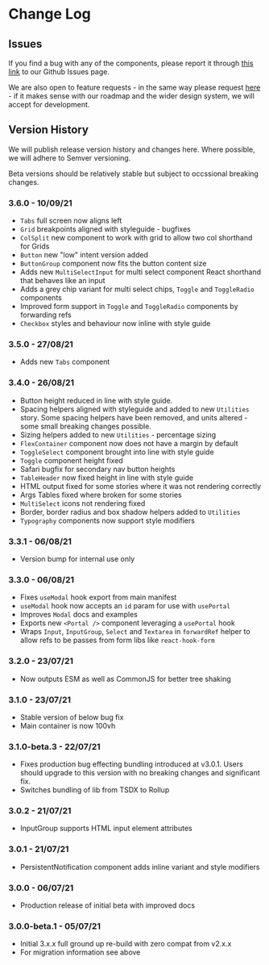 <Meta title="ChangeLog" />

# Change Log

## Issues

If you find a bug with any of the components, please report it through [this link](https://github.com/reapit/foundations/issues/new?assignees=&labels=bug%2C+needs-triage%2C+elements&template=bug_report.md&title=) to our Github Issues page.

We are also open to feature requests - in the same way please request [here](https://github.com/reapit/foundations/issues/new?assignees=&labels=external-request%2C+needs-triage%2C+elements&template=feature_request.md&title=) - if it makes sense with our roadmap and the wider design system, we will accept for development.

## Version History

We will publish release version history and changes here. Where possible, we will adhere to Semver versioning.

Beta versions should be relatively stable but subject to occssional breaking changes.

### **3.6.0 - 10/09/21**

- `Tabs` full screen now aligns left
- `Grid` breakpoints aligned with styleguide - bugfixes
- `ColSplit` new component to work with grid to allow two col shorthand for Grids
- `Button` new "low" intent version added
- `ButtonGroup` component now fits the button content size
- Adds new `MultiSelectInput` for multi select component React shorthand that behaves like an input
- Adds a grey chip variant for multi select chips, `Toggle` and `ToggleRadio` components
- Improved form support in `Toggle` and `ToggleRadio` components by forwarding refs
- `Checkbox` styles and behaviour now inline with style guide

### **3.5.0 - 27/08/21**

- Adds new `Tabs` component

### **3.4.0 - 26/08/21**

- Button height reduced in line with style guide.
- Spacing helpers aligned with styleguide and added to new `Utilities` story. Some spacing helpers have been removed, and units altered - some small breaking changes possible.
- Sizing helpers added to new `Utilities` - percentage sizing
- `FlexContainer` component now does not have a margin by default
- `ToggleSelect` component brought into line with style guide
- `Toggle` component height fixed
- Safari bugfix for secondary nav button heights
- `TableHeader` now fixed height in line with style guide
- HTML output fixed for some stories where it was not rendering correctly
- Args Tables fixed where broken for some stories
- `MultiSelect` icons not rendering fixed
- Border, border radius and box shadow helpers added to `Utilities`
- `Typography` components now support style modifiers

### **3.3.1 - 06/08/21**

- Version bump for internal use only

### **3.3.0 - 06/08/21**

- Fixes `useModal` hook export from main manifest
- `useModal` hook now accepts an `id` param for use with `usePortal`
- Improves `Modal` docs and examples
- Exports new `<Portal />` component leveraging a `usePortal` hook
- Wraps `Input`, `InputGroup`, `Select` and `Textarea` in `forwardRef` helper to allow refs to be passes from form libs like `react-hook-form`

### **3.2.0 - 23/07/21**

- Now outputs ESM as well as CommonJS for better tree shaking

### **3.1.0 - 23/07/21**

- Stable version of below bug fix
- Main container is now 100vh

### **3.1.0-beta.3 - 22/07/21**

- Fixes production bug effecting bundling introduced at v3.0.1. Users should upgrade to this version with no breaking changes and significant fix.
- Switches bundling of lib from TSDX to Rollup

### **3.0.2 - 21/07/21**

- InputGroup supports HTML input element attributes

### **3.0.1 - 21/07/21**

- PersistentNotification component adds inline variant and style modifiers

### **3.0.0 - 06/07/21**

- Production release of initial beta with improved docs

### **3.0.0-beta.1 - 05/07/21**

- Initial 3.x.x full ground up re-build with zero compat from v2.x.x
- For migration information see above
